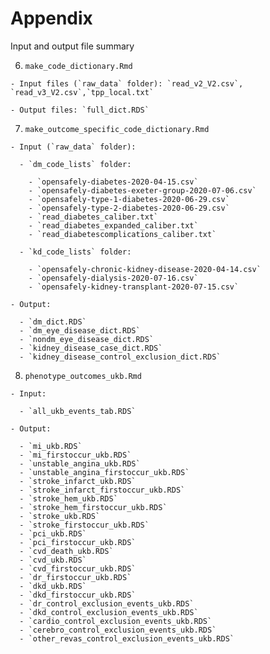 # Appendix {#appendix}

Input and output file summary

  6. `make_code_dictionary.Rmd`

    - Input files (`raw_data` folder): `read_v2_V2.csv`, `read_v3_V2.csv`,`tpp_local.txt`
    
    - Output files: `full_dict.RDS`
  
  7. `make_outcome_specific_code_dictionary.Rmd`
  
    - Input (`raw_data` folder): 
    
      - `dm_code_lists` folder:
      
        - `opensafely-diabetes-2020-04-15.csv`
        - `opensafely-diabetes-exeter-group-2020-07-06.csv`
        - `opensafely-type-1-diabetes-2020-06-29.csv`
        - `opensafely-type-2-diabetes-2020-06-29.csv`
        - `read_diabetes_caliber.txt`
        - `read_diabetes_expanded_caliber.txt`
        - `read_diabetescomplications_caliber.txt`
        
      - `kd_code_lists` folder:
      
        - `opensafely-chronic-kidney-disease-2020-04-14.csv`
        - `opensafely-dialysis-2020-07-16.csv`
        - `opensafely-kidney-transplant-2020-07-15.csv`
        
    - Output:
    
      - `dm_dict.RDS`
      - `dm_eye_disease_dict.RDS`
      - `nondm_eye_disease_dict.RDS`
      - `kidney_disease_case_dict.RDS`
      - `kidney_disease_control_exclusion_dict.RDS`
  
  8. `phenotype_outcomes_ukb.Rmd`
  
    - Input:
    
      - `all_ukb_events_tab.RDS`
      
    - Output:
    
      - `mi_ukb.RDS`
      - `mi_firstoccur_ukb.RDS`
      - `unstable_angina_ukb.RDS`
      - `unstable_angina_firstoccur_ukb.RDS`
      - `stroke_infarct_ukb.RDS`
      - `stroke_infarct_firstoccur_ukb.RDS`
      - `stroke_hem_ukb.RDS`
      - `stroke_hem_firstoccur_ukb.RDS`
      - `stroke_ukb.RDS`
      - `stroke_firstoccur_ukb.RDS`
      - `pci_ukb.RDS`
      - `pci_firstoccur_ukb.RDS`
      - `cvd_death_ukb.RDS`
      - `cvd_ukb.RDS`
      - `cvd_firstoccur_ukb.RDS`
      - `dr_firstoccur_ukb.RDS`
      - `dkd_ukb.RDS`
      - `dkd_firstoccur_ukb.RDS`
      - `dr_control_exclusion_events_ukb.RDS`
      - `dkd_control_exclusion_events_ukb.RDS`
      - `cardio_control_exclusion_events_ukb.RDS`
      - `cerebro_control_exclusion_events_ukb.RDS`
      - `other_revas_control_exclusion_events_ukb.RDS`

